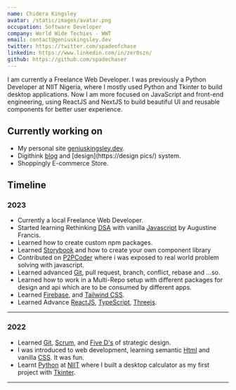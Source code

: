 ```yaml
---
name: Chidera Kingsley
avatar: /static/images/avatar.png
occupation: Software Developer
company: World Wide Techies - WWT
email: contact@geniuskingsley.dev
twitter: https://twitter.com/spadeofchase
linkedin: https://www.linkedin.com/in/zer0szn/
github: https://github.com/spadechaser
---
```


I am currently a Freelance Web Developer.
I was previously a Python Developer at NIIT Nigeria,
where I mostly used Python and Tkinter to build desktop applications.
Now I am more focused on JavaScript and front-end engineering,
using ReactJS and NextJS to build beautiful UI and reusable components for better user experience.

## Currently working on

- My personal site [geniuskingsley.dev](/).
- Digithink [blog](https://linkhere) and [design](https://design pics/) system.
- Shoppingly E-commerce Store.

## Timeline

### 2023

- Currently a local Freelance Web Developer.
- Started learning Rethinking [DSA](https://book.tryporpra.com/) with vanilla [Javascript](https://javascript.info) by Augustine Francis.
- Learned how to create custom npm packages.
- Learned [Storybook](https://storybook.js.org/) and how to create your own component library
- Contributed on [P2PCoder](https://P2PCoder-link/) where i was exposed to real world problem solving with javascript.
- Learned advanced [Git](https://git-scm.com/book/en/v2/Getting-Started-About-Version-Control), pull request, branch, conflict, rebase and ...so.
- Learned how to work in a Multi-Repo setup with different packages for design and api which are to be consumed by different apps.
- Learned [Firebase](https://firebase.google.com/), and [Tailwind CSS](https://tailwindcss.com/).
- Learned Advance [ReactJS](https://reactjs.org/), [TypeScript](https://www.typescriptlang.org/), [Threejs](https://threejs.org/).

---

### 2022

- Learned [Git](https://git-scm.com/book/en/v2/Getting-Started-About-Version-Control), [Scrum](https://www.scrum.org/resources/what-is-scrum), and [Five D's](https://www.creativerevolution.com.au/blog/the-5-ds-of-strategic-design) of strategic design.
- I was introduced to web development, learning semantic [Html](https://www.w3schools.com/html/html_intro.asp) and vanilla [CSS](https://www.w3schools.com/css/css_intro.asp). It was fun.
- Learnt [Python](https://www.w3schools.com/python/python_intro.asp) at [NIIT](https://www.niit.com/nigeria) where I built a desktop calculator as my first project with [Tkinter](https://www.geeksforgeeks.org/introduction-to-tkinter/).

---
